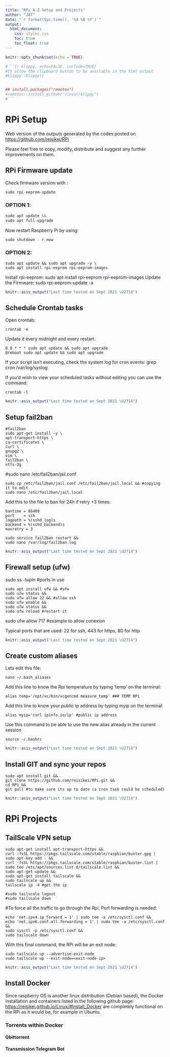 ```yaml
---
title: "RPi A-Z Setup and Projects"
author: "JAT"
date: "`r format(Sys.time(), '%d %B %Y')`"
output:
  html_document:
    css: styles.css
    toc: true
    toc_float: true
---
```



```r
knitr::opts_chunk$set(echo = TRUE)
```

```r

#```{r klippy, echo=FALSE, include=TRUE}
#It allow the clipboard button to be available in the html output
#klippy::klippy()


## install.packages("remotes")
#remotes::install_github("rlesur/klippy")
#```

```



# RPi Setup

Web version of the outputs generated by the codes posted on <https://github.com/reisikei/RPi>

Please feel free to copy, modify, distribute and suggest any further improvements on them.

## RPi Firmware update

Check firmware version with :

  ```javascript
  sudo rpi-eeprom-update
   ```
   
### OPTION 1:

 ```javascript
sudo apt update &&
sudo apt full-upgrade
```

Now restart Raspberry Pi by using:

 ```javascript 
sudo shutdown - r now
 ```
 
### OPTION 2:
``` 
sudo apt update && sudo apt upgrade -y \
sudo apt install rpi-eeprom rpi-eeprom-images
```    
Install rpi-eeprom:  sudo apt install rpi-eeprom rpi-eeprom-images
Update the Firmware: sudo rpi-eeprom-update -a

```r
knitr::asis_output("Last time tested on Sept 2021 \U2714")
```


## Schedule Crontab tasks

Open crontab:

```
crontab -e
```

Update it every midnight and every restart:

```
0 0 * * * sudo apt update && sudo apt upgrade
@reboot sudo apt update && sudo apt upgrade
```

If your script isn't executing, check the system log for cron events:
grep cron /var/log/syslog

If you'd wish to view your scheduled tasks without editing you can use the command:

```
crontab -l 
```

```r
knitr::asis_output("Last time tested on Sept 2021 \U2714")
```


## Setup fail2ban
 
 ```
 #fail2ban
sudo apt-get install -y \
apt-transport-https \
ca-certificates \
curl \
gnupg2 \
vim \
fail2ban \
ntfs-3g
```

#sudo nano /etc/fail2ban/jail.conf
```
sudo cp /etc/fail2ban/jail.conf /etc/fail2ban/jail.local && #copying it to edit
sudo nano /etc/fail2ban/jail.local
```

Add this to the file to ban for 24h if retry +3 times:

```
bantime = 86400
port    = ssh
logpath = %(sshd_log)s
backend = %(sshd_backend)s
maxretry = 3
```

```
sudo service fail2ban restart &&
sudo nano /var/log/fail2ban.log
 ```
 
 ```r
knitr::asis_output("Last time tested on Sept 2021 \U2714")
```
 
 
 
 
## Firewall setup (ufw)
 
sudo ss -tupln #ports in use

```
sudo apt install ufw && #ufw
sudo ufw status &&
sudo ufw allow 22 && #allow ssh
sudo ufw enable &&
sudo ufw status &&
sudo ufw reload #restart it
```

sudo ufw allow 717 #example to allow conexion

Typical ports that are used: 22 for ssh, 443 for https, 80 for http

```r
knitr::asis_output("Last time tested on Sept 2021 \U2714")
```

## Create custom aliases 
 
Lets edit this file:

```
nano ~/.bash_aliases
```

Add this line to know the Rpi temperature by typing 'temp' on the terminal:
```
alias temp='/opt/vc/bin/vcgencmd measure_temp' ### TEMP RPi
```

Add this line to know your public ip address by typing myip on the terminal:
```
alias myip='curl ipinfo.io/ip' #public ip address
```
Use this command to be able to use the new alias already in the current session
```
source ~/.bashrc
```

```r
knitr::asis_output("Last time tested on Sept 2021 \U2714")
```

## Install GIT and sync your repos
 
 ```
 sudo apt install git &&
 git clone https://github.com/reisikei/RPi.git &&
 cd RPi &&
 git pull #to make sure its up to date (a cron task could be scheduled)
```

```r
knitr::asis_output("Last time tested on Sept 2021 \U2714")
```




# RPi Projects

## TailScale VPN setup

```
sudo apt-get install apt-transport-https &&
curl -fsSL https://pkgs.tailscale.com/stable/raspbian/buster.gpg | sudo apt-key add - &&
curl -fsSL https://pkgs.tailscale.com/stable/raspbian/buster.list | sudo tee /etc/apt/sources.list.d/tailscale.list &&
sudo apt-get update &&
sudo apt-get install tailscale &&
sudo tailscale up &&
tailscale ip -4 #get the ip 

#sudo tailscale logout
#sudo tailscale down
 ```
 
#To force all the traffic to go through the Rpi, Port forwarding is needed:

```
echo 'net.ipv4.ip_forward = 1' | sudo tee -a /etc/sysctl.conf &&
echo 'net.ipv6.conf.all.forwarding = 1' | sudo tee -a /etc/sysctl.conf &&
sudo sysctl -p /etc/sysctl.conf &&
sudo tailscale down
```

With this final command, the RPi will be an exit node:

```
sudo tailscale up --advertise-exit-node
sudo tailscale up --exit-node=<exit-node-ip>
```

```r
knitr::asis_output("Last time tested on Sept 2021 \U2714")
```

## Install Docker

Since raspberry OS is another linux distribution (Debian based), the Docker installation and containers listed in the following github page:
<https://reisikei.github.io/Linux/#Install_Docker> are completely functional on the RPi as it would be, for example in Ubuntu.

### Torrents within Docker

#### Qbittorrent

#### Transmission Telegram Bot